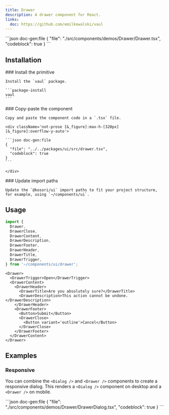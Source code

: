 ```yaml
---
title: Drawer
description: A drawer component for React.
links:
  doc: https://github.com/emilkowalski/vaul
---
```


<ComponentPreview name='drawer'>
```json doc-gen:file
{
  "file": "./src/components/demos/Drawer/Drawer.tsx",
  "codeblock": true
}
```
</ComponentPreview>

## Installation

<Steps>

  <Step>
    ### Install the primitive
    
    Install the `vaul` package.

    ```package-install
    vaul
    ```

  </Step>
    
  <Step>
    ### Copy-paste the component
    
    Copy and paste the component code in a `.tsx` file.

    <div className='not-prose [&_figure]:max-h-[320px] [&_figure]:overflow-y-auto'>

    ```json doc-gen:file
    {
      "file": "../../packages/ui/src/drawer.tsx",
      "codeblock": true
    }
    ```

    </div>

  </Step>

  <Step>
    ### Update import paths

    Update the `@kosori/ui` import paths to fit your project structure, for example, using `~/components/ui`.

  </Step>

</Steps>

## Usage

```ts
import {
  Drawer,
  DrawerClose,
  DrawerContent,
  DrawerDescription,
  DrawerFooter,
  DrawerHeader,
  DrawerTitle,
  DrawerTrigger,
} from '~/components/ui/drawer';
```

```tsx
<Drawer>
  <DrawerTrigger>Open</DrawerTrigger>
  <DrawerContent>
    <DrawerHeader>
      <DrawerTitle>Are you absolutely sure?</DrawerTitle>
      <DrawerDescription>This action cannot be undone.</DrawerDescription>
    </DrawerHeader>
    <DrawerFooter>
      <Button>Submit</Button>
      <DrawerClose>
        <Button variant='outline'>Cancel</Button>
      </DrawerClose>
    </DrawerFooter>
  </DrawerContent>
</Drawer>
```

## Examples

### Responsive

You can combine the `<Dialog />` and `<Drawer />` components to create a responsive dialog. This renders a `<Dialog />` component on desktop and a `<Drawer />` on mobile.

<ComponentPreview name='drawer-dialog'>
```json doc-gen:file
{
  "file": "./src/components/demos/Drawer/DrawerDialog.tsx",
  "codeblock": true
}
```
</ComponentPreview>
